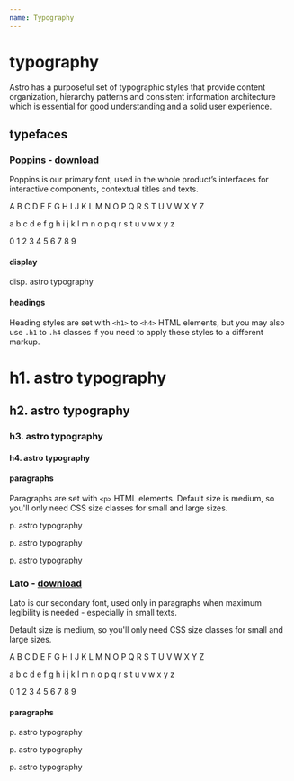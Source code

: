 ```yaml
---
name: Typography
---
```



# typography

Astro has a purposeful set of typographic styles that provide content organization, hierarchy patterns and consistent information architecture which is essential for good understanding and a solid user experience.

## typefaces

### Poppins - [download](https://fonts.google.com/specimen/Poppins?selection.family=Poppins:300,400,500,700)

Poppins is our primary font, used in the whole product’s interfaces for interactive components, contextual titles and texts.

<Playground>
  <p className="text--large">A B C D E F G H I J K L M N O P Q R S T U V W X Y Z</p>
  <p className="text--large">a b c d e f g h i j k l m n o p q r s t u v w x y z</p>
  <p className="text--large">0 1 2 3 4 5 6 7 8 9</p>
</Playground>

#### display

<Playground>
  <p className="text--display">disp. astro typography</p>
</Playground>

#### headings

Heading styles are set with `<h1>` to `<h4>` HTML elements, but you may also use `.h1` to `.h4` classes if you need to apply these styles to a different markup.

<Playground>
  <h1>h1. astro typography</h1>
  <h2>h2. astro typography</h2>
  <h3>h3. astro typography</h3>
  <h4>h4. astro typography</h4>
</Playground>

#### paragraphs

Paragraphs are set with `<p>` HTML elements. Default size is medium, so you'll only need CSS size classes for small and large sizes.

<Playground>
  <p className="text--large">p. astro typography</p>
  <p>p. astro typography</p>
  <p className="text--small">p. astro typography</p>
</Playground>

### Lato - [download](https://fonts.google.com/specimen/Lato?selection.family=Lato)

Lato is our secondary font, used only in paragraphs when maximum legibility is needed - especially in small texts. 

Default size is medium, so you'll only need CSS size classes for small and large sizes.

<Playground>
  <p className="text--secondary">A B C D E F G H I J K L M N O P Q R S T U V W X Y Z</p>
  <p className="text--secondary">a b c d e f g h i j k l m n o p q r s t u v w x y z</p>
  <p className="text--secondary">0 1 2 3 4 5 6 7 8 9</p>
</Playground>

#### paragraphs

<Playground>
  <p className="text--secondary text--large">p. astro typography</p>
  <p className="text--secondary">p. astro typography</p>
  <p className="text--secondary text--small">p. astro typography</p>
</Playground>
